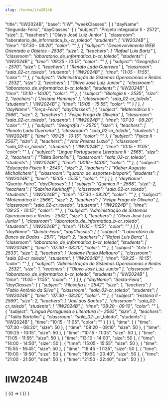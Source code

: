 ```yaml
---
slug: /turma/iiw2024b
---
```


  "title": "IIW2024B",
  "base": "IIW",
  "weekClasses": [
    {
      "dayName": "Segunda-Feira",
      "dayClasses": [
        {
          "subject": "Projeto Integrador II - 2572",
          "size": 2,
          "teachers": [
            "Olavo José Luiz Junior"
          ],
          "classroom": "laboratorio_de_informatica_b_-_cr_toledo",
          "students": [
            "IIW2024B"
          ],
          "time": "07:30 - 08:20",
          "color": ""
        },
        {
          "subject": "Desenvolvimento WEB Orientado a Objetos - 2538",
          "size": 2,
          "teachers": [
            "Rafael Luis Bartz"
          ],
          "classroom": "laboratorio_de_informatica_b_-_cr_toledo",
          "students": [
            "IIW2024B"
          ],
          "time": "09:25 - 10:15",
          "color": ""
        },
        {
          "subject": "Geografia I - 2570",
          "size": 1,
          "teachers": [
            "Renato Lada Guerreiro"
          ],
          "classroom": "sala_02_-_cr_toledo",
          "students": [
            "IIW2024B"
          ],
          "time": "11:05 - 11:55",
          "color": ""
        },
        {
          "subject": "Administração de Sistemas Operacionais e Redes - 2532",
          "size": 2,
          "teachers": [
            "Olavo José Luiz Junior"
          ],
          "classroom": "laboratorio_de_informatica_b_-_cr_toledo",
          "students": [
            "IIW2024B"
          ],
          "time": "13:10 - 14:00",
          "color": ""
        },
        {
          "subject": "Biologia II - 2535",
          "size": 2,
          "teachers": [
            "Josiane Hammes"
          ],
          "classroom": "sala_02_-_cr_toledo",
          "students": [
            "IIW2024B"
          ],
          "time": "15:05 - 15:55",
          "color": ""
        }
      ]
    },
    {
      "dayName": "Terça-Feira",
      "dayClasses": [
        {
          "subject": "Matemática II - 2566",
          "size": 2,
          "teachers": [
            "Felipe Fraga de Oliveira"
          ],
          "classroom": "sala_02_-_cr_toledo",
          "students": [
            "IIW2024B"
          ],
          "time": "07:30 - 08:20",
          "color": ""
        },
        {
          "subject": "Geografia I - 2570",
          "size": 1,
          "teachers": [
            "Renato Lada Guerreiro"
          ],
          "classroom": "sala_02_-_cr_toledo",
          "students": [
            "IIW2024B"
          ],
          "time": "09:25 - 10:15",
          "color": ""
        },
        {
          "subject": "Física II - 2567",
          "size": 2,
          "teachers": [
            "Vitor Prestes Luzio"
          ],
          "classroom": "sala_02_-_cr_toledo",
          "students": [
            "IIW2024B"
          ],
          "time": "10:15 - 11:05",
          "color": ""
        },
        {
          "subject": "Língua Portuguesa e Literatura II - 2565",
          "size": 2,
          "teachers": [
            "Talita Bortolini"
          ],
          "classroom": "sala_02_-_cr_toledo",
          "students": [
            "IIW2024B"
          ],
          "time": "13:10 - 14:00",
          "color": ""
        },
        {
          "subject": "Educação Física II - 2540",
          "size": 2,
          "teachers": [
            "Kleber Augusto Michalichem"
          ],
          "classroom": "quadra_de_esportes_-_biopark",
          "students": [
            "IIW2024B"
          ],
          "time": "15:05 - 15:55",
          "color": ""
        }
      ]
    },
    {
      "dayName": "Quarta-Feira",
      "dayClasses": [
        {
          "subject": "Química II - 2568",
          "size": 2,
          "teachers": [
            "Sabrina Kerkhoff"
          ],
          "classroom": "sala_02_-_cr_toledo",
          "students": [
            "IIW2024B"
          ],
          "time": "07:30 - 08:20",
          "color": ""
        },
        {
          "subject": "Matemática II - 2566",
          "size": 2,
          "teachers": [
            "Felipe Fraga de Oliveira"
          ],
          "classroom": "sala_02_-_cr_toledo",
          "students": [
            "IIW2024B"
          ],
          "time": "09:25 - 10:15",
          "color": ""
        },
        {
          "subject": "Administração de Sistemas Operacionais e Redes - 2532",
          "size": 1,
          "teachers": [
            "Olavo José Luiz Junior"
          ],
          "classroom": "laboratorio_de_informatica_b_-_cr_toledo",
          "students": [
            "IIW2024B"
          ],
          "time": "11:05 - 11:55",
          "color": ""
        }
      ]
    },
    {
      "dayName": "Quinta-Feira",
      "dayClasses": [
        {
          "subject": "Laboratório de Banco de Dados - 2571",
          "size": 2,
          "teachers": [
            "Rafael Luis Bartz"
          ],
          "classroom": "laboratorio_de_informatica_b_-_cr_toledo",
          "students": [
            "IIW2024B"
          ],
          "time": "07:30 - 08:20",
          "color": ""
        },
        {
          "subject": "Arte I - 2533",
          "size": 2,
          "teachers": [
            "Josiane Paula Maltauro"
          ],
          "classroom": "sala_02_-_cr_toledo",
          "students": [
            "IIW2024B"
          ],
          "time": "09:25 - 10:15",
          "color": ""
        },
        {
          "subject": "Administração de Sistemas Operacionais e Redes - 2532",
          "size": 1,
          "teachers": [
            "Olavo José Luiz Junior"
          ],
          "classroom": "laboratorio_de_informatica_b_-_cr_toledo",
          "students": [
            "IIW2024B"
          ],
          "time": "11:05 - 11:55",
          "color": ""
        }
      ]
    },
    {
      "dayName": "Sexta-Feira",
      "dayClasses": [
        {
          "subject": "Filosofia II - 2542",
          "size": 1,
          "teachers": [
            "Fabio Antônio da Silva"
          ],
          "classroom": "sala_02_-_cr_toledo",
          "students": [
            "IIW2024B"
          ],
          "time": "07:30 - 08:20",
          "color": ""
        },
        {
          "subject": "História II - 2569",
          "size": 2,
          "teachers": [
            "Jael dos Santos"
          ],
          "classroom": "sala_02_-_cr_toledo",
          "students": [
            "IIW2024B"
          ],
          "time": "08:20 - 09:10",
          "color": ""
        },
        {
          "subject": "Língua Portuguesa e Literatura II - 2565",
          "size": 2,
          "teachers": [
            "Talita Bortolini"
          ],
          "classroom": "sala_02_-_cr_toledo",
          "students": [
            "IIW2024B"
          ],
          "time": "10:15 - 11:05",
          "color": ""
        }
      ]
    }
  ],
  "time": [
    {
      "time": "07:30 - 08:20",
      "size": 50
    },
    {
      "time": "08:20 - 09:10",
      "size": 50
    },
    {
      "time": "09:25 - 10:15",
      "size": 50
    },
    {
      "time": "10:15 - 11:05",
      "size": 50
    },
    {
      "time": "11:05 - 11:55",
      "size": 50
    },
    {
      "time": "13:10 - 14:00",
      "size": 50
    },
    {
      "time": "14:00 - 14:50",
      "size": 50
    },
    {
      "time": "15:05 - 15:55",
      "size": 50
    },
    {
      "time": "15:55 - 16:45",
      "size": 50
    },
    {
      "time": "16:45 - 17:35",
      "size": 50
    },
    {
      "time": "19:00 - 19:50",
      "size": 50
    },
    {
      "time": "19:50 - 20:40",
      "size": 50
    },
    {
      "time": "21:00 - 21:50",
      "size": 50
    },
    {
      "time": "21:50 - 22:40",
      "size": 50
    }
  ]
}

# IIW2024B

<div>
  {
    <BrowserOnly>
      {() => (
        <Grid
          title={data.title}
          weekClasses={data.weekClasses}
          time={data.time}
        />
      )}
    </BrowserOnly>
  }
</div>
